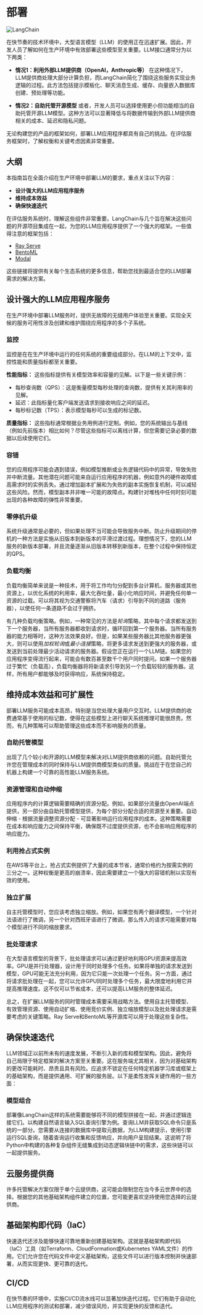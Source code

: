 # 部署

![LangChain](https://pica.zhimg.com/50/v2-56e8bbb52aa271012541c1fe1ceb11a2_r.gif 'LangChain中文网')

在快节奏的技术环境中，大型语言模型（LLM）的使用正在迅速扩展。因此，开发人员了解如何在生产环境中有效部署这些模型至关重要。LLM接口通常分为以下两类：

- **情况1：利用外部LLM提供商（OpenAI，Anthropic等）**
    在这种情况下，LLM提供商处理大部分计算负担，而LangChain简化了围绕这些服务实现业务逻辑的过程。此方法包括提示模板化、聊天消息生成、缓存、向量嵌入数据库创建、预处理等功能。

- **情况2：自助托管开源模型**
    或者，开发人员可以选择使用更小但功能相当的自助托管开源LLM模型。这种方法可以显著降低与将数据传输到外部LLM提供商相关的成本、延迟和隐私问题。

无论构建您的产品的框架如何，部署LLM应用程序都具有自己的挑战。在评估服务框架时，了解权衡和关键考虑因素非常重要。

## 大纲

本指南旨在全面介绍在生产环境中部署LLM的要求，重点关注以下内容：

- **设计强大的LLM应用程序服务**
- **维持成本效益**
- **确保快速迭代**

在评估服务系统时，理解这些组件非常重要。LangChain与几个旨在解决这些问题的开源项目集成在一起，为您的LLM应用程序提供了一个强大的框架。一些值得注意的框架包括：

- [Ray Serve](/docs/ecosystem/integrations/ray_serve.html)
- [BentoML](https://github.com/ssheng/BentoChain)
- [Modal](/docs/ecosystem/integrations/modal.html)

这些链接将提供有关每个生态系统的更多信息，帮助您找到最适合您的LLM部署需求的解决方案。

## 设计强大的LLM应用程序服务

在生产环境中部署LLM服务时，提供无故障的无缝用户体验至关重要。实现全天候的服务可用性涉及创建和维护围绕应用程序的多个子系统。

### 监控

监控是在在生产环境中运行的任何系统的重要组成部分。在LLM的上下文中，监控性能和质量指标都至关重要。

**性能指标：** 这些指标提供有关模型效率和容量的见解。以下是一些关键示例：

- 每秒查询数（QPS）：这是衡量模型每秒处理的查询数，提供有关其利用率的见解。
- 延迟：此指标量化客户端发送请求到接收响应之间的延迟。
- 每秒标记数（TPS）：表示模型每秒可以生成的标记数。

**质量指标：** 这些指标通常根据业务用例进行定制。例如，您的系统输出与基线（例如先前版本）相比如何？尽管这些指标可以离线计算，但您需要记录必要的数据以后续使用它们。

### 容错

您的应用程序可能会遇到错误，例如模型推断或业务逻辑代码中的异常，导致失败并中断流量。其他潜在问题可能来自运行应用程序的机器，例如意外的硬件故障或高需求时的实例丢失。通过增加副本扩展和为失败的副本实施恢复机制，可以减轻这些风险。然而，模型副本并非唯一可能的故障点。构建针对堆栈中任何时刻可能出现的各种故障的弹性非常重要。


### 零停机升级

系统升级通常是必要的，但如果处理不当可能会导致服务中断。防止升级期间的停机的一种方法是实施从旧版本到新版本的平滑过渡过程。理想情况下，您的LLM服务的新版本部署，并且流量逐渐从旧版本转移到新版本，在整个过程中保持恒定的QPS。


### 负载均衡

负载均衡简单来说是一种技术，用于将工作均匀分配到多台计算机，服务器或其他资源上，以优化系统的利用率，最大化吞吐量，最小化响应时间，并避免任何单一资源的过载。可以将其视为交通警察将汽车（请求）引导到不同的道路（服务器），以使任何一条道路不会过于拥挤。

有几种负载均衡策略。例如，一种常见的方法是*轮询*策略，其中每个请求都发送到下一个服务器，当所有服务器都收到请求时，循环回到第一个服务器。当所有服务器的能力相等时，这种方法效果良好。但是，如果某些服务器比其他服务器更强大，则可以使用*加权轮询*或*最小连接*策略，将更多请求发送到更强大的服务器，或发送到当前处理最少活动请求的服务器。假设您正在运行一个LLM链。如果您的应用程序变得流行起来，可能会有数百甚至数千个用户同时提问。如果一个服务器过于繁忙（负载高），负载均衡器将将新请求引导到另一个负载较轻的服务器。这样，所有用户都能够及时获得响应，系统保持稳定。



## 维持成本效益和可扩展性

部署LLM服务可能成本高昂，特别是当您处理大量用户交互时。LLM提供商的收费通常基于使用的标记数，使得在这些模型上进行聊天系统推理可能很昂贵。然而，有几种策略可以帮助管理这些成本而不影响服务的质量。


### 自助托管模型

出现了几个较小和开源的LLM模型来解决对LLM提供商依赖的问题。自助托管允许您在管理成本的同时保持与LLM提供商模型类似的质量。挑战在于在您自己的机器上构建一个可靠的高性能LLM服务系统。

### 资源管理和自动伸缩

应用程序内的计算逻辑需要精确的资源分配。例如，如果部分流量由OpenAI端点提供，另一部分由自助托管模型提供，为每个部分分配合适的资源至关重要。自动伸缩 - 根据流量调整资源分配 - 可显著影响运行应用程序的成本。这种策略需要在成本和响应能力之间保持平衡，确保既不过度提供资源，也不会影响应用程序的响应能力。

### 利用抢占式实例

在AWS等平台上，抢占式实例提供了大量的成本节省，通常价格约为按需实例的三分之一。这种权衡是更高的崩溃率，因此需要建立一个强大的容错机制以实现有效的使用。

### 独立扩展

自主托管模型时，您应该考虑独立缩放。例如，如果您有两个翻译模型，一个针对法语进行了微调，另一个针对西班牙语进行了微调，那么传入的请求可能需要对每个模型进行不同的缩放要求。

### 批处理请求

在大型语言模型的背景下，批处理请求可以通过更好地利用GPU资源来提高效率。GPU是并行处理器，设计用于同时处理多个任务。如果将单独的请求发送到模型，GPU可能无法充分利用，因为它只能一次处理一个任务。另一方面，通过将请求批处理在一起，您可以允许GPU同时处理多个任务，最大限度地利用它并提高推理速度。这不仅可以节省成本，还可以提高LLM服务的整体延迟。


总之，在扩展LLM服务的同时管理成本需要采用战略方法。使用自主托管模型、有效管理资源、使用自动扩缩、使用竞价实例、独立缩放模型以及批处理请求是需要考虑的关键策略。Ray Serve和BentoML等开源库可以用于处理这些复杂性。



## 确保快速迭代

LLM领域正以前所未有的速度发展，不断引入新的库和模型架构。因此，避免将自己局限于特定框架的解决方案至关重要。这在服务端尤其相关，因为对基础架构的更改可能耗时、昂贵且具有风险。应追求不锁定在任何特定机器学习库或框架上的基础架构，而是提供通用、可扩展的服务层。以下是柔性发挥关键作用的一些方面：

### 模型组合

部署像LangChain这样的系统需要能够将不同的模型拼接在一起，并通过逻辑连接它们。以构建自然语言输入SQL查询引擎为例。查询LLM并获取SQL命令只是系统的一部分。您需要从连接的数据库中提取元数据，为LLM构建提示，使用引擎运行SQL查询，随着查询运行收集和反馈响应，并向用户呈现结果。这说明了将Python中构建的各种复杂组件无缝集成到动态逻辑块链中的需求，这些块链可以一起提供服务。

## 云服务提供商

许多托管解决方案仅限于单个云提供商，这可能会限制您在当今多云世界中的选择。根据您的其他基础架构组件建立的位置，您可能更喜欢坚持使用您选择的云提供商。


## 基础架构即代码（IaC）

快速迭代还涉及能够快速可靠地重新创建基础架构。这就是基础架构即代码（IaC）工具（如Terraform、CloudFormation或Kubernetes YAML文件）的作用。它们允许您在代码文件中定义基础架构，这些文件可以进行版本控制并快速部署，从而实现更快、更可靠的迭代。


## CI/CD

在快节奏的环境中，实施CI/CD流水线可以显著加快迭代过程。它们有助于自动化LLM应用程序的测试和部署，减少错误风险，并实现更快的反馈和迭代。